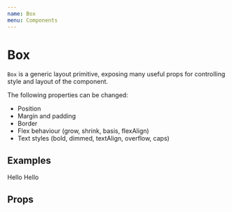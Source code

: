 ```yaml
---
name: Box
menu: Components
---
```



# Box

`Box` is a generic layout primitive, exposing many useful props for controlling style and layout of the component.

The following properties can be changed:

-   Position
-   Margin and padding
-   Border
-   Flex behaviour (grow, shrink, basis, flexAlign)
-   Text styles (bold, dimmed, textAlign, overflow, caps)

## Examples

<Playground>
	<Box border="bottom" pb="s">
		Hello
	</Box>
	<Box bold mt="s" p="s">
		Hello
	</Box>
</Playground>

## Props

<Props of={Box} />
